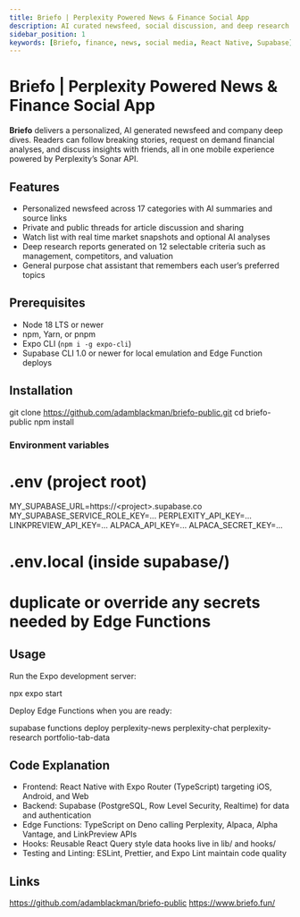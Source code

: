 ```yaml
---
title: Briefo | Perplexity Powered News & Finance Social App
description: AI curated newsfeed, social discussion, and deep research reports built on the Sonar API
sidebar_position: 1
keywords: [Briefo, finance, news, social media, React Native, Supabase]
---
```


# Briefo | Perplexity Powered News & Finance Social App

**Briefo** delivers a personalized, AI generated newsfeed and company deep dives. Readers can follow breaking stories, request on demand financial analyses, and discuss insights with friends, all in one mobile experience powered by Perplexity’s Sonar API.

## Features

* Personalized newsfeed across 17 categories with AI summaries and source links  
* Private and public threads for article discussion and sharing  
* Watch list with real time market snapshots and optional AI analyses  
* Deep research reports generated on 12 selectable criteria such as management, competitors, and valuation  
* General purpose chat assistant that remembers each user’s preferred topics  

## Prerequisites

* Node 18 LTS or newer  
* npm, Yarn, or pnpm  
* Expo CLI (`npm i -g expo-cli`)  
* Supabase CLI 1.0 or newer for local emulation and Edge Function deploys  

## Installation

git clone https://github.com/adamblackman/briefo-public.git
cd briefo-public
npm install
### Environment variables

# .env              (project root)
MY_SUPABASE_URL=https://&lt;project&gt;.supabase.co
MY_SUPABASE_SERVICE_ROLE_KEY=...
PERPLEXITY_API_KEY=...
LINKPREVIEW_API_KEY=...
ALPACA_API_KEY=...
ALPACA_SECRET_KEY=...

# .env.local        (inside supabase/)
# duplicate or override any secrets needed by Edge Functions

## Usage
Run the Expo development server:

npx expo start

Deploy Edge Functions when you are ready:

supabase functions deploy perplexity-news perplexity-chat perplexity-research portfolio-tab-data

## Code Explanation

* Frontend: React Native with Expo Router (TypeScript) targeting iOS, Android, and Web
* Backend: Supabase (PostgreSQL, Row Level Security, Realtime) for data and authentication
* Edge Functions: TypeScript on Deno calling Perplexity, Alpaca, Alpha Vantage, and LinkPreview APIs
* Hooks: Reusable React Query style data hooks live in lib/ and hooks/
* Testing and Linting: ESLint, Prettier, and Expo Lint maintain code quality

## Links
https://github.com/adamblackman/briefo-public
https://www.briefo.fun/
